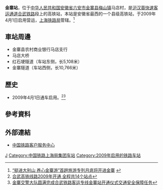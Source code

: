{{Expand|time=2016-04-05T03:03:03+00:00}}
{{Infobox station
| name                = 金寨站
| eng_name            = Jinzhai Railway Station
| type                = 客運站
| image               = Jinzhai Station from train of Hewu Line.jpg
| alt                 = 
| caption             = 合武铁路看見的金寨站 
| country             = {{PRC}}
| borough             = [[安徽省|安徽省]][[六安市|六安市]][[金寨县|金寨县]][[梅山镇_(金寨县)|梅山镇]]马店村
| address             = 
| coordinates         = {{coord|31|37|39.14|N|115|58|13.42|E|display=inline,title}}
| owned               = [[上海局集团|上海局集团]]
| operator            = 
| line                = [[合武铁路|合武铁路]]（[[沪汉蓉快速客运通道|沪汉蓉快速客运通道]]）
| distance            = 
| classification      = 
| platform            = 
| tracks              = 
| train_operators     = 
| connections         = 
| structure           = [[地面车站|地面车站]]
| disabled            =
| exits               =
| code                = 
| commercial_code     = JZH 
| pinyin_code         = JZH 
| zone                = 
| website             = 
| opened              = {{Start date|2009|04|01}}
| closed              = 
| passengers          = 
| pass_year           = 
| pass_rank           = 
| adjacent            = {{Adjacent stations|system=中国高速铁路|line=合武|left=六安|right=麻城北|note-left=52km|note-right=109km}}
}}
'''金寨站'''，位于[[中华人民共和国|中华人民共和国]][[安徽省|安徽省]][[六安市|六安市]][[金寨县|金寨县]][[梅山镇_(金寨县)|梅山镇]]马店村，是[[沪汉蓉快速客运通道|沪汉蓉快速客运通道]][[合武铁路|合武铁路]]段上的高铁站，本站是安徽省最西的一个县级高铁站，于2009年4月1日启用营运，[[上海铁路局|上海铁路局]]管辖。<ref>[http://www.ahta.com.cn/xinxi/html/14/140605101130.shtml “挺进大别山 养心金寨游”首趟旅游专列月底将开进金寨] {{Wayback|url=http://www.ahta.com.cn/xinxi/html/14/140605101130.shtml |date=20160420112342 }}</ref>

==車站周邊==
* 金寨县农村商业银行马店支行
* 马店大桥
* 红石埂隧道（车站东侧，长5,108米）
* 金寨隧道（车站西侧，长10,766米）

==歷史==
* 2009年4月1日通车启用。<ref>[http://ah.ifeng.com/travel/city/detail_2015_12/10/4645490_0.shtml 合武高铁线路2009年开通 全程共14个站点]</ref><ref>[http://www.luan.gov.cn/openness/detail/content/52171ae8fe024cb5d4b87f8e.html 金寨交警大队圆满完成合武铁路客运专线金寨站开通仪式交通安全保障任务]{{Dead link|date=2018年6月 |bot=InternetArchiveBot |fix-attempted=no }}</ref>
==參考資料==
{{reflist}}
==外部連結==
* [http://www.12306.cn/mormhweb/ 中国铁路客户服务中心]
{{China-rail-stub}}
{{合武铁路}}
[[Category:六安市铁路车站|J]]
[[Category:中国铁路上海局集团车站|Category:中国铁路上海局集团车站]]
[[Category:2009年启用的铁路车站|Category:2009年启用的铁路车站]]